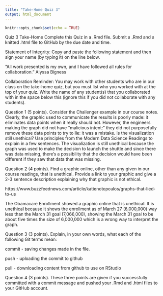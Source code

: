 ```yaml
---
title: "Take-Home Quiz 3"
output: html_document
---
```


```r
knitr::opts_chunk$set(echo = TRUE)
```

Quiz 3 Take-Home
Complete this Quiz in a .Rmd file. Submit a .Rmd and a knitted .html file to GitHub by the due date and time.

Statement of Integrity: Copy and paste the following statement and then sign your name (by typing it) on the line below.

“All work presented is my own, and I have followed all rules for collaboration.”
Alyssa Bigness

Collaboration Reminder: You may work with other students who are in our class on the take-home quiz, but you must list who you worked with at the top of your quiz. Write the name of any student(s) that you collaborated with in the space below this (ignore this if you did not collaborate with any students).
    




Question 1 (5 points). Consider the Challenger example in our course notes. Clearly, the graphic used to communicate the results is poorly made: it eliminates data points when it really should not. However, the engineers making the graph did not have “malicious intent:” they did not purposefully remove these data points to try to lie: it was a mistake. Is the visualization still unethical? Use principles from the Modern Data Science Readings to explain in a few sentences.
The visualization is still unethical because the graph was used to make the decision to launch the shuttle and since there was data missing, there's a possibility that the decision would have been different if they saw that data that was missing.


Question 2 (4 points). Find a graphic online, other than any given in our course readings, that is unethical. Provide a link to your graphic and give a 2-3 sentence description explaining why that graphic is not ethical.

https://www.buzzfeednews.com/article/katienotopoulos/graphs-that-lied-to-us

The Obamacare Enrollment showed a graphic online that is unethical. It is unethical because it shows the enrollment as of March 27 (6,000,000) way less than the March 31 goal (7,066,000), showing the March 31 goal to be about five times the size of 6,000,000 which is a wrong way to interpret the graph.


Question 3 (3 points). Explain, in your own words, what each of the following Git terms mean:

commit - saving changes made in the file.

push - uploading the commit to github

pull - downloading content from github to use on RStudio

Question 4 (3 points). These three points are given if you successfully committed with a commit message and pushed your .Rmd and .html files to your GitHub account.


